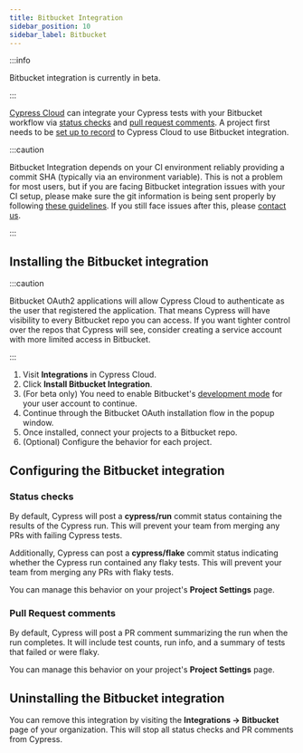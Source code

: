 ```yaml
---
title: Bitbucket Integration
sidebar_position: 10
sidebar_label: Bitbucket
---
```


:::info

Bitbucket integration is currently in beta.

:::

[Cypress Cloud](https://on.cypress.io/cloud) can integrate your Cypress tests
with your Bitbucket workflow via [status checks](#Status-checks) and
[pull request comments](#Pull-Request-comments). A project first needs to be
[set up to record](/guides/cloud/projects) to Cypress Cloud to use Bitbucket
integration.

:::caution

Bitbucket Integration depends on your CI environment reliably providing a commit
SHA (typically via an environment variable). This is not a problem for most
users, but if you are facing Bitbucket integration issues with your CI setup,
please make sure the git information is being sent properly by following
[these guidelines](/guides/continuous-integration/introduction#Git-information).
If you still face issues after this, please
[contact us](mailto:hello@cypress.io).

:::

## Installing the Bitbucket integration

:::caution

Bitbucket OAuth2 applications will allow Cypress Cloud to authenticate as the
user that registered the application. That means Cypress will have visibility to
every Bitbucket repo you can access. If you want tighter control over the repos
that Cypress will see, consider creating a service account with more limited
access in Bitbucket.

:::

1. Visit **Integrations** in Cypress Cloud.
1. Click **Install Bitbucket Integration**.
1. (For beta only) You need to enable Bitbucket's
   [development mode](https://support.atlassian.com/bitbucket-cloud/docs/enable-bitbucket-cloud-development-mode/)
   for your user account to continue.
1. Continue through the Bitbucket OAuth installation flow in the popup window.
1. Once installed, connect your projects to a Bitbucket repo.
1. (Optional) Configure the behavior for each project.

## Configuring the Bitbucket integration

### Status checks

By default, Cypress will post a **cypress/run** commit status containing the
results of the Cypress run. This will prevent your team from merging any PRs
with failing Cypress tests.

Additionally, Cypress can post a **cypress/flake** commit status indicating
whether the Cypress run contained any flaky tests. This will prevent your team
from merging any PRs with flaky tests.

You can manage this behavior on your project's **Project Settings** page.

### Pull Request comments

By default, Cypress will post a PR comment summarizing the run when the run
completes. It will include test counts, run info, and a summary of tests that
failed or were flaky.

You can manage this behavior on your project's **Project Settings** page.

## Uninstalling the Bitbucket integration

You can remove this integration by visiting the **Integrations → Bitbucket**
page of your organization. This will stop all status checks and PR comments from
Cypress.
